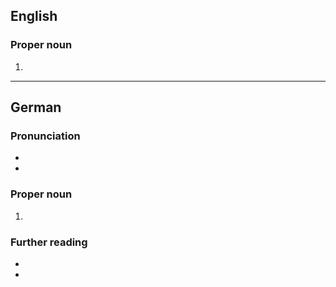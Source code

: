 ==English==
{{wikipedia}}

===Proper noun===
{{en-proper noun}}

# {{place|en|city|s/Mecklenburg-Vorpommern|c/Germany}}

----

==German==

===Pronunciation===
* {{IPA|de|/ˈʃtʁaːlzʊnt/|/ʃtʁaːlˈzʊnt/}}
* {{audio|de|De-Stralsund.ogg|Audio}}

===Proper noun===
{{head|de|proper nouns}}

# {{place|de|independent city|s/Mecklenburg-Vorpommern|c/Germany|t1=Stralsund}}

===Further reading===
* {{pedia}}
* {{pedia|lang=de}}